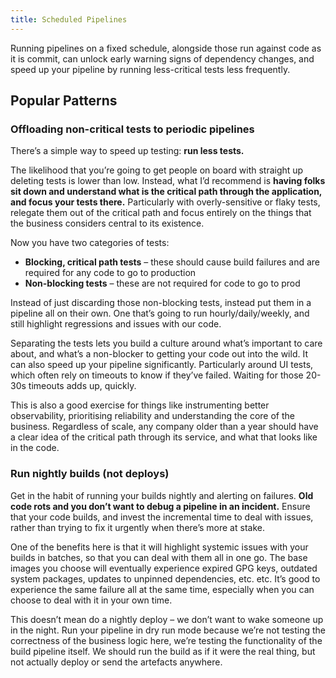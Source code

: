 ```yaml
---
title: Scheduled Pipelines
---
```


Running pipelines on a fixed schedule, alongside those run against code as it
is commit, can unlock early warning signs of dependency changes, and speed up 
your pipeline by running less-critical tests less frequently.

## Popular Patterns


### Offloading non-critical tests to periodic pipelines

There’s a simple way to speed up testing: **run less tests.**

The likelihood that you’re going to get people on board with straight up deleting tests is lower than low. Instead, what I’d recommend is **having folks sit down and understand what is the critical path through the application, and focus your tests there.** Particularly with overly-sensitive or flaky tests, relegate them out of the critical path and focus entirely on the things that the business considers central to its existence.

Now you have two categories of tests:

* **Blocking, critical path tests** – these should cause build failures and are required for any code to go to production
* **Non-blocking tests** – these are not required for code to go to prod

Instead of just discarding those non-blocking tests, instead put them in a pipeline all on their own. One that’s going to run hourly/daily/weekly, and still highlight regressions and issues with our code. 

Separating the tests lets you build a culture around what’s important to care about, and what’s a non-blocker to getting your code out into the wild. It can also speed up your pipeline significantly. Particularly around UI tests, which often rely on timeouts to know if they’ve failed. Waiting for those 20-30s timeouts adds up, quickly.

This is also a good exercise for things like instrumenting better observability, prioritising reliability and understanding the core of the business. Regardless of scale, any company older than a year should have a clear idea of the critical path through its service, and what that looks like in the code.

### Run nightly builds (not deploys)

Get in the habit of running your builds nightly and alerting on failures. **Old code rots and you don’t want to debug a pipeline in an incident.** Ensure that your code builds, and invest the incremental time to deal with issues, rather than trying to fix it urgently when there’s more at stake.

One of the benefits here is that it will highlight systemic issues with your builds in batches, so that you can deal with them all in one go. The base images you choose will eventually experience expired GPG keys, outdated system packages, updates to unpinned dependencies, etc. etc. It’s good to experience the same failure all at the same time, especially when you can choose to deal with it in your own time.

This doesn’t mean do a nightly deploy – we don’t want to wake someone up in the night. Run your pipeline in dry run mode because we’re not testing the correctness of the business logic here, we’re testing the functionality of the build pipeline itself. We should run the build as if it were the real thing, but not actually deploy or send the artefacts anywhere.
